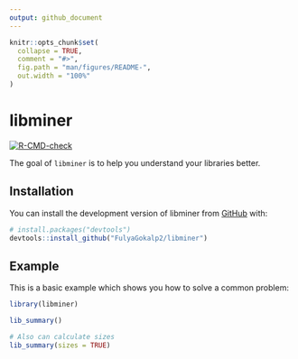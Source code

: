 ```yaml
---
output: github_document
---
```


<!-- README.md is generated from README.Rmd. Please edit that file -->

```r
knitr::opts_chunk$set(
  collapse = TRUE,
  comment = "#>",
  fig.path = "man/figures/README-",
  out.width = "100%"
)
```

# libminer

<!-- badges: start -->
[![R-CMD-check](https://github.com/FulyaGokalp2/libminer/actions/workflows/R-CMD-check.yaml/badge.svg)](https://github.com/FulyaGokalp2/libminer/actions/workflows/R-CMD-check.yaml)
<!-- badges: end -->

The goal of `libminer` is to help you understand your libraries better.

## Installation

You can install the development version of libminer from [GitHub](https://github.com/) with:

``` r
# install.packages("devtools")
devtools::install_github("FulyaGokalp2/libminer")
```

## Example

This is a basic example which shows you how to solve a common problem:

```r
library(libminer)

lib_summary()

# Also can calculate sizes 
lib_summary(sizes = TRUE)
```

